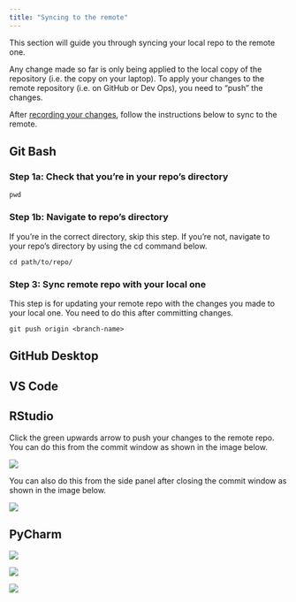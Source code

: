```yaml
---
title: "Syncing to the remote"
---
```


This section will guide you through syncing your local repo to the remote one.

Any change made so far is only being applied to the local copy of the repository (i.e. the copy on your laptop). To apply your changes to the remote repository (i.e. on GitHub or Dev Ops), you need to “push” the changes.

After [recording your changes](recording-changes.html), follow the instructions below to sync to the remote.

::: panel-tabset
## Git Bash

### Step 1a: Check that you're in your repo's directory

`pwd`

### Step 1b: Navigate to repo's directory

If you're in the correct directory, skip this step. If you're not, navigate to your repo's directory by using the cd command below.

`cd path/to/repo/`

### Step 3: Sync remote repo with your local one

This step is for updating your remote repo with the changes you made to your local one. You need to do this after committing changes.

`git push origin <branch-name>`

## GitHub Desktop

## VS Code

## RStudio

Click the green upwards arrow to push your changes to the remote repo. You can do this from the commit window as shown in the image below.

![](images/r_push_1.png)

You can also do this from the side panel after closing the commit window as shown in the image below.

![](images/r_push_2.png)

## PyCharm

![](images/pycharm_push1_1.png)

![](images/pycharm_push1_2.png)

![](images/pycharm_push2.png)


:::
